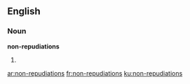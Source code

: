 ==English==

===Noun===
'''non-repudiations'''

# {{plural of|[[non-repudiation]]}}

[[ar:non-repudiations]]
[[fr:non-repudiations]]
[[ku:non-repudiations]]